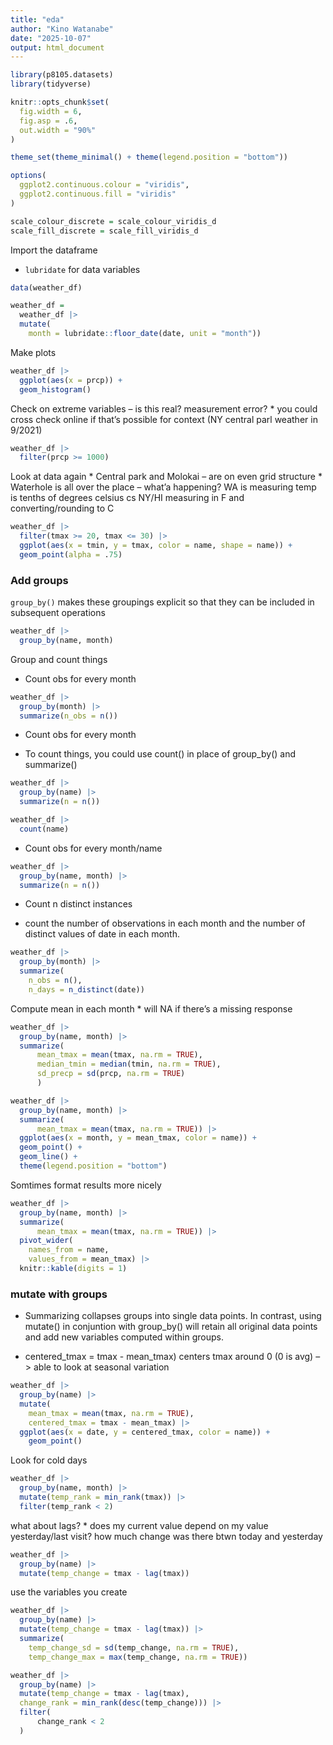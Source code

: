 ```yaml
---
title: "eda"
author: "Kino Watanabe"
date: "2025-10-07"
output: html_document
---
```


```r
library(p8105.datasets)
library(tidyverse)

knitr::opts_chunk$set(
  fig.width = 6,
  fig.asp = .6,
  out.width = "90%"
)

theme_set(theme_minimal() + theme(legend.position = "bottom"))

options(
  ggplot2.continuous.colour = "viridis",
  ggplot2.continuous.fill = "viridis"
)

scale_colour_discrete = scale_colour_viridis_d
scale_fill_discrete = scale_fill_viridis_d

```

Import the dataframe

* `lubridate` for data variables
```r
data(weather_df)

weather_df = 
  weather_df |>
  mutate(
    month = lubridate::floor_date(date, unit = "month"))

```

Make plots
```r
weather_df |> 
  ggplot(aes(x = prcp)) + 
  geom_histogram()
```
Check on extreme variables -- is this real? measurement error?
* you could cross check online if that's possible for context (NY central parl weather in 9/2021)

```r
weather_df |> 
  filter(prcp >= 1000)
```

Look at data again
* Central park and Molokai -- are on even grid structure
* Waterhole is all over the place -- what'a happening? WA is measuring temp is tenths of degrees celsius cs NY/HI measuring in F and converting/rounding to C
```r
weather_df |> 
  filter(tmax >= 20, tmax <= 30) |> 
  ggplot(aes(x = tmin, y = tmax, color = name, shape = name)) + 
  geom_point(alpha = .75)
```


### Add groups

`group_by()` makes these groupings explicit so that they can be included in subsequent operations
```r
weather_df |>
  group_by(name, month)
```
Group and count things

* Count obs for every month
```r
weather_df |>
  group_by(month) |>
  summarize(n_obs = n())
```
* Count obs for every month

* To count things, you could use count() in place of group_by() and summarize() 
```r
weather_df |>
  group_by(name) |>
  summarize(n = n())

weather_df |>
  count(name) 
```

* Count obs for every month/name
```r
weather_df |>
  group_by(name, month) |>
  summarize(n = n()) 
```
* Count n distinct instances

* count the number of observations in each month and the number of distinct values of date in each month.
```r
weather_df |>
  group_by(month) |>
  summarize(
    n_obs = n(),
    n_days = n_distinct(date))
```
Compute mean in each month
* will NA if there's a missing response
```r
weather_df |>
  group_by(name, month) |> 
  summarize(
      mean_tmax = mean(tmax, na.rm = TRUE),
      median_tmin = median(tmin, na.rm = TRUE), 
      sd_precp = sd(prcp, na.rm = TRUE)
      )
```

```r
weather_df |>
  group_by(name, month) |> 
  summarize(
      mean_tmax = mean(tmax, na.rm = TRUE)) |> 
  ggplot(aes(x = month, y = mean_tmax, color = name)) +
  geom_point() +
  geom_line() +
  theme(legend.position = "bottom")
```
Somtimes format results more nicely
```r
weather_df |>
  group_by(name, month) |> 
  summarize(
      mean_tmax = mean(tmax, na.rm = TRUE)) |> 
  pivot_wider(
    names_from = name,
    values_from = mean_tmax) |> 
  knitr::kable(digits = 1)
```

### mutate with groups

* Summarizing collapses groups into single data points. In contrast, using mutate() in conjuntion with group_by() will retain all original data points and add new variables computed within groups.

* centered_tmax = tmax - mean_tmax) centers tmax around 0 (0 is avg) --> able to look at seasonal variation

```r
weather_df |>
  group_by(name) |>
  mutate(
    mean_tmax = mean(tmax, na.rm = TRUE),
    centered_tmax = tmax - mean_tmax) |> 
  ggplot(aes(x = date, y = centered_tmax, color = name)) + 
    geom_point() 
```

Look for cold days
```r
weather_df |>
  group_by(name, month) |>
  mutate(temp_rank = min_rank(tmax)) |> 
  filter(temp_rank < 2)
```
what about lags?
* does my current value depend on my value yesterday/last visit? how much change was there btwn today and yesterday
```r
weather_df |>
  group_by(name) |>
  mutate(temp_change = tmax - lag(tmax))
```

use the variables you create
```r
weather_df |>
  group_by(name) |>
  mutate(temp_change = tmax - lag(tmax)) |>
  summarize(
    temp_change_sd = sd(temp_change, na.rm = TRUE),
    temp_change_max = max(temp_change, na.rm = TRUE))
```

```r
weather_df |>
  group_by(name) |>
  mutate(temp_change = tmax - lag(tmax),
  change_rank = min_rank(desc(temp_change))) |>
  filter(
      change_rank < 2
  )
```

